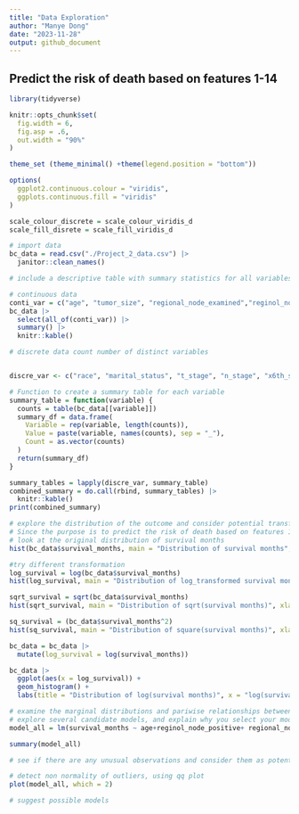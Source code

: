 ```yaml
---
title: "Data Exploration"
author: "Manye Dong"
date: "2023-11-28"
output: github_document
---
```


## Predict the risk of death based on features 1-14
```r
library(tidyverse)

knitr::opts_chunk$set(
  fig.width = 6,
  fig.asp = .6, 
  out.width = "90%"
)

theme_set (theme_minimal() +theme(legend.position = "bottom"))

options(
  ggplot2.continuous.colour = "viridis", 
  ggplots.continuous.fill = "viridis"
)

scale_colour_discrete = scale_colour_viridis_d
scale_fill_disrete = scale_fill_viridis_d

# import data
bc_data = read.csv("./Project_2_data.csv") |>
  janitor::clean_names()
```

```r
# include a descriptive table with summary statistics for all variables

# continuous data
conti_var = c("age", "tumor_size", "regional_node_examined","reginol_node_positive", "survival_months")
bc_data |>
  select(all_of(conti_var)) |>
  summary() |>
  knitr::kable()

# discrete data count number of distinct variables


discre_var <- c("race", "marital_status", "t_stage", "n_stage", "x6th_stage", "differentiate", "grade", "a_stage", "estrogen_status", "progesterone_status", "status")

# Function to create a summary table for each variable
summary_table = function(variable) {
  counts = table(bc_data[[variable]])
  summary_df = data.frame(
    Variable = rep(variable, length(counts)),
    Value = paste(variable, names(counts), sep = "_"),
    Count = as.vector(counts)
  )
  return(summary_df)
}

summary_tables = lapply(discre_var, summary_table)
combined_summary = do.call(rbind, summary_tables) |>
  knitr::kable()
print(combined_summary)
```

```r
# explore the distribution of the outcome and consider potential transformations if necessary
# Since the purpose is to predict the risk of death based on features 1-14, we are going to fit a model with variables 1-14 as predictors (x) and the survival months as the y value. 
# look at the original distribution of survival months
hist(bc_data$survival_months, main = "Distribution of survival months", xlab = "Survival Month")

#try different transformation 
log_survival = log(bc_data$survival_months)
hist(log_survival, main = "Distribution of log_transformed survival months", xlab = "log-transformed survival months")

sqrt_survival = sqrt(bc_data$survival_months)
hist(sqrt_survival, main = "Distribution of sqrt(survival months)", xlab = "sqrt(survival months)")

sq_survival = (bc_data$survival_months^2)
hist(sq_survival, main = "Distribution of square(survival months)", xlab = "square(survival months)")

bc_data = bc_data |>
  mutate(log_survival = log(survival_months))

bc_data |>
  ggplot(aes(x = log_survival)) +
  geom_histogram() +
  labs(title = "Distribution of log(survival months)", x = "log(survival months)")

```

```r
# examine the marginal distributions and pariwise relationships between variables (e.g., to check to see whether any nonlinearities are immediately obvious)
# explore several candidate models, and explain why you select your model
model_all = lm(survival_months ~ age+reginol_node_positive+ regional_node_examined+factor(estrogen_status)+factor(progesterone_status)+tumor_size+factor(a_stage) +factor(grade)+factor(differentiate)+factor(x6th_stage)+factor(n_stage)+factor(t_stage)+factor(marital_status)+factor(race), data = bc_data)

summary(model_all)
```

```r
# see if there are any unusual observations and consider them as potential outliers/influential points

# detect non normality of outliers, using qq plot
plot(model_all, which = 2)
```

```r
# suggest possible models
```

